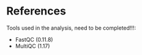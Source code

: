 
# References
Tools used in the analysis, need to be completed!!!:

* FastQC (0.11.8)
* MultiQC (1.17)

